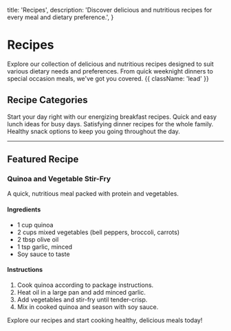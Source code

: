   title: 'Recipes',
  description: 'Discover delicious and nutritious recipes for every meal and dietary preference.',
}

# Recipes

Explore our collection of delicious and nutritious recipes designed to suit various dietary needs and preferences. From quick weeknight dinners to special occasion meals, we've got you covered. {{ className: 'lead' }}

## Recipe Categories

<Properties>
  <Property name="Breakfast" type="category">
    Start your day right with our energizing breakfast recipes.
  </Property>
  <Property name="Lunch" type="category">
    Quick and easy lunch ideas for busy days.
  </Property>
  <Property name="Dinner" type="category">
    Satisfying dinner recipes for the whole family.
  </Property>
  <Property name="Snacks" type="category">
    Healthy snack options to keep you going throughout the day.
  </Property>
</Properties>

---

## Featured Recipe

### Quinoa and Vegetable Stir-Fry

A quick, nutritious meal packed with protein and vegetables.

#### Ingredients

- 1 cup quinoa
- 2 cups mixed vegetables (bell peppers, broccoli, carrots)
- 2 tbsp olive oil
- 1 tsp garlic, minced
- Soy sauce to taste

#### Instructions

1. Cook quinoa according to package instructions.
2. Heat oil in a large pan and add minced garlic.
3. Add vegetables and stir-fry until tender-crisp.
4. Mix in cooked quinoa and season with soy sauce.

Explore our recipes and start cooking healthy, delicious meals today!